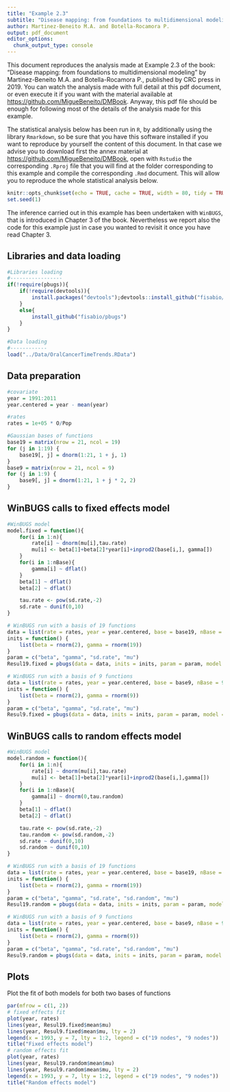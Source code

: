 ```yaml
---
title: "Example 2.3"
subtitle: "Disease mapping: from foundations to multidimensional modeling"
author: Martinez-Beneito M.A. and Botella-Rocamora P.
output: pdf_document
editor_options: 
  chunk_output_type: console
---
```


This document reproduces the analysis made at Example 2.3 of the book: "Disease mapping: from foundations to multidimensional modeling" by Martinez-Beneito M.A. and Botella-Rocamora P., published by CRC press in 2019. You can watch the analysis made with full detail at this pdf document, or even execute it if you want with the material available at <https://github.com/MigueBeneito/DMBook>. Anyway, this pdf file should be enough for following most of the details of the analysis made for this example.

The statistical analysis below has been run in `R`, by additionally using the library `Rmarkdown`, so be sure that you have this software installed if you want to reproduce by yourself the content of this document. In that case we advise you to download first the annex material at <https://github.com/MigueBeneito/DMBook>, open with `Rstudio` the corresponding `.Rproj` file that you will find at the folder corresponding to this example and compile the corresponding `.Rmd` document. This will allow you to reproduce the whole statistical analysis below.

```r
knitr::opts_chunk$set(echo = TRUE, cache = TRUE, width = 80, tidy = TRUE, tidy.opts = list(width.cutoff = 70))
set.seed(1)
```

The inference carried out in this example has been undertaken with `WinBUGS`, that is introduced in Chapter 3 of the book. Nevertheless we report also the code for this example just in case you wanted to revisit it once you have read Chapter 3. 

## Libraries and data loading
```r
#Libraries loading
#-----------------
if(!require(pbugs)){
    if(!require(devtools)){
        install.packages("devtools");devtools::install_github("fisabio/pbugs")
    }
    else{
        install_github("fisabio/pbugs")
    }
}

#Data loading
#------------
load("../Data/OralCancerTimeTrends.RData")
```

## Data preparation
```r
#covariate
year = 1991:2011
year.centered = year - mean(year)

#rates
rates = 1e+05 * O/Pop

#Gaussian bases of functions
base19 = matrix(nrow = 21, ncol = 19)
for (j in 1:19) {
    base19[, j] = dnorm(1:21, 1 + j, 1)
}
base9 = matrix(nrow = 21, ncol = 9)
for (j in 1:9) {
    base9[, j] = dnorm(1:21, 1 + j * 2, 2)
}
```

## WinBUGS calls to fixed effects model
```r
#WinBUGS model
model.fixed = function(){
	for(i in 1:n){
		rate[i] ~ dnorm(mu[i],tau.rate)
		mu[i] <- beta[1]+beta[2]*year[i]+inprod2(base[i,], gamma[])
	}
	for(i in 1:nBase){
		gamma[i] ~ dflat()
	}
	beta[1] ~ dflat()
	beta[2] ~ dflat()

	tau.rate <- pow(sd.rate,-2)
	sd.rate ~ dunif(0,10)
}

# WinBUGS run with a basis of 19 functions
data = list(rate = rates, year = year.centered, base = base19, nBase = 19, n = 21)
inits = function() {
    list(beta = rnorm(2), gamma = rnorm(19))
}
param = c("beta", "gamma", "sd.rate", "mu")
Resul19.fixed = pbugs(data = data, inits = inits, param = param, model = model.fixed, n.iter = 10000, n.burnin = 1000, n.thin = 9, DIC = FALSE, bugs.seed = 1)

# WinBUGS run with a basis of 9 functions
data = list(rate = rates, year = year.centered, base = base9, nBase = 9, n = 21)
inits = function() {
    list(beta = rnorm(2), gamma = rnorm(9))
}
param = c("beta", "gamma", "sd.rate", "mu")
Resul9.fixed = pbugs(data = data, inits = inits, param = param, model = model.fixed, n.iter = 10000, n.burnin = 1000, n.thin = 9, DIC = FALSE, bugs.seed = 1)
```

## WinBUGS calls to random effects model
```r
#WinBUGS model
model.random = function(){
	for(i in 1:n){
		rate[i] ~ dnorm(mu[i],tau.rate)
		mu[i] <- beta[1]+beta[2]*year[i]+inprod2(base[i,],gamma[])
	}
	for(i in 1:nBase){
		gamma[i] ~ dnorm(0,tau.random)
	}
	beta[1] ~ dflat()
	beta[2] ~ dflat()

	tau.rate <- pow(sd.rate,-2)
	tau.random <- pow(sd.random,-2)
	sd.rate ~ dunif(0,10)
	sd.random ~ dunif(0,10)
}

# WinBUGS run with a basis of 19 functions
data = list(rate = rates, year = year.centered, base = base19, nBase = 19, n = 21)
inits = function() {
    list(beta = rnorm(2), gamma = rnorm(19))
}
param = c("beta", "gamma", "sd.rate", "sd.random", "mu")
Resul19.random = pbugs(data = data, inits = inits, param = param, model = model.random, n.iter = 10000, n.burnin = 1000, n.thin = 9, DIC = FALSE, bugs.seed = 1)

# WinBUGS run with a basis of 9 functions
data = list(rate = rates, year = year.centered, base = base9, nBase = 9, n = 21)
inits = function() {
    list(beta = rnorm(2), gamma = rnorm(9))
}
param = c("beta", "gamma", "sd.rate", "sd.random", "mu")
Resul9.random = pbugs(data = data, inits = inits, param = param, model = model.random, n.iter = 10000, n.burnin = 1000, n.thin = 9, DIC = FALSE, bugs.seed = 1)
```

## Plots
Plot the fit of both models for both two bases of functions
```r
par(mfrow = c(1, 2))
# fixed effects fit
plot(year, rates)
lines(year, Resul19.fixed$mean$mu)
lines(year, Resul9.fixed$mean$mu, lty = 2)
legend(x = 1993, y = 7, lty = 1:2, legend = c("19 nodes", "9 nodes"))
title("Fixed effects model")
# random effects fit
plot(year, rates)
lines(year, Resul19.random$mean$mu)
lines(year, Resul9.random$mean$mu, lty = 2)
legend(x = 1993, y = 7, lty = 1:2, legend = c("19 nodes", "9 nodes"))
title("Random effects model")
```


